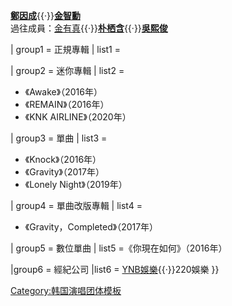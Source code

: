 {{Navbox musical artist
| name  = KNK
| title = [[KNK]]
| bodyclass  = hlist
| background = group_or_band
| above = '''[[李東元 (歌手)|李東源]]'''{{·}}'''[[鄭因成]]'''{{·}}'''[[金智勳 (歌手)|金智勳]]'''<br>過往成員：[[金有真]]{{·}}'''[[朴栖含|朴<nowiki>栖</nowiki>含]]'''{{·}}'''[[吳熙俊]]'''

| group1 = 正規專輯
| list1  = 

| group2 = 迷你專輯
| list2  =
* 《Awake》（2016年）
* 《REMAIN》（2016年）
* 《KNK AIRLINE》（2020年）

| group3 = 單曲
| list3  =
*《Knock》（2016年）
*《Gravity》（2017年）
*《Lonely Night》（2019年）

| group4 = 單曲改版專輯
| list4  = 
* 《Gravity，Completed》（2017年）

| group5 = 數位單曲
| list5  =《你現在如何》（2016年）

|group6  = 經紀公司
|list6   = [[YNB娛樂]]{{·}}220娛樂
}}<noinclude>
{{collapsible option}}
[[Category:韩国演唱团体模板]]
</noinclude>